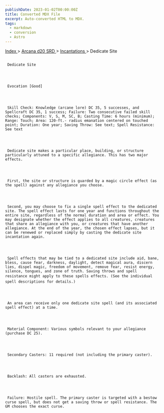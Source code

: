 ```yaml
---
publishDate: 2023-01-02T00:00:00Z
title: Converted MDX File
excerpt: Auto-converted HTML to MDX.
tags:
  - markdown
  - conversion
  - Astro
---
```


[
Index
](-index) >
[
Arcana d20 SRD
](arcana-d20-srd-index) >
[
Incantations
](arcana-d20-srd-incantations-index) > Dedicate Site

##

     Dedicate Site




     Evocation [Good]




     Skill Check: Knowledge (arcane lore) DC 35, 5 successes, and Spellcraft DC 35, 1 success; Failure: Two consecutive failed skill checks; Components: V, S, M, SC, B; Casting Time: 6 hours (minimum); Range: Touch; Area: 120-ft.- radius emanation centered on touched point; Duration: One year; Saving Throw: See text; Spell Resistance: See text




     Dedicate site makes a particular place, building, or structure particularly attuned to a specific allegiance. This has two major effects.




     First, the site or structure is guarded by a magic circle effect (as the spell) against any allegiance you choose.




     Second, you may choose to fix a single spell effect to the dedicated site. The spell effect lasts for one year and functions throughout the entire site, regardless of the normal duration and area or effect. You may designate whether the effect applies to all creatures, creatures that share an allegiance with you, or creatures that have another allegiance. At the end of the year, the chosen effect lapses, but it can be renewed or replaced simply by casting the dedicate site incantation again.




     Spell effects that may be tied to a dedicated site include aid, bane, bless, cause fear, darkness, daylight, detect magical aura, discern lies, dispel magic, freedom of movement, remove fear, resist energy, silence, tongues, and zone of truth. Saving throws and spell resistance might apply to these spells effects. (See the individual spell descriptions for details.)




     An area can receive only one dedicate site spell (and its associated spell effect) at a time.




     Material Component: Various symbols relevant to your allegiance (purchase DC 25).




     Secondary Casters: 11 required (not including the primary caster).




     Backlash: All casters are exhausted.




     Failure: Hostile spell. The primary caster is targeted with a bestow curse spell, but does not get a saving throw or spell resistance. The GM chooses the exact curse.
